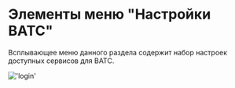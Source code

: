 
# Элементы меню "Настройки ВАТС"
Всплывающее меню данного раздела содержит набор настроек доступных сервисов для ВАТС.

!['login'](../img/Amenities_main.png)


